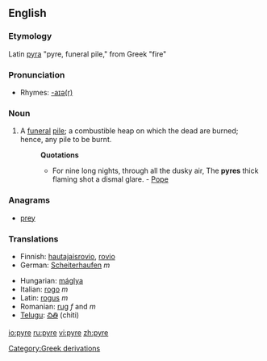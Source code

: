 {{wikipedia}}
==English==
===Etymology===
Latin [[pyra]] "pyre, funeral pile," from Greek {{polytonic|[[πῦρ]]}} "fire"

===Pronunciation===
*Rhymes: [[Rhymes:English:-aɪə(r)|-aɪə(r)]]

===Noun===
{{en-noun}}

#A [[funeral]] [[pile]]; a combustible heap on which the dead are burned; hence, any pile to be burnt.
#:'''Quotations'''
#:*For nine long nights, through all the dusky air, The '''pyres''' thick flaming shot a dismal glare. - [[Pope]]

===Anagrams===
*[[prey]]

===Translations===
{{top}}
*Finnish: [[hautajaisrovio]], [[rovio]]
*German: [[Scheiterhaufen]] ''m''
{{mid}}
*Hungarian: [[máglya]]
*Italian: [[rogo]] ''m''
*Latin: [[rogus]] ''m''
*Romanian: [[rug]] ''f'' and ''m''
*[[Telugu]]: [[చితి]] (chiti)
{{bottom}}

[[Category:Greek derivations]]

[[io:pyre]]
[[ru:pyre]]
[[vi:pyre]]
[[zh:pyre]]